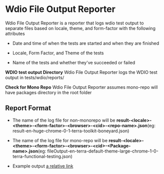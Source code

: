 # Wdio File Output Reporter

Wdio File Output Reporter is a reporter that logs wdio test output to separate files based on locale, theme, and form-factor with the following attributes

- Date and time of when the tests are started and when they are finished

- Locale, Form Factor, and Theme of the tests

- Name of the tests and whether they've succeeded or failed

**WDIO test output Directory**
Wdio File Output Reporter logs the WDIO test output in tests/wdio/reports/

**Check for Mono Repo**
Wdio File Output Reporter assumes mono-repo will have packages directory in the root folder

## Report Format

- The name of the log file for non-monorepo will be **result-\<locale>-\<theme>-\<form-factor>-\<browser>-\<cid>-\<repo-name>.json**(eg: result-en-huge-chrome-0-1-terra-toolkit-boneyard.json)

- The name of the log file for mono-repo will be **result-\<locale>-\<theme>-\<form-factor>-\<browser>-\<cid>-\<Package-name>.json**(eg: fileOutput-en-terra-default-theme-large-chrome-1-0-terra-functional-testing.json)

- Example output  [a relative link](fileOutput-reporter-sample-result.json)